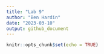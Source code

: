 ```yaml
---
title: "Lab 9"
author: "Ben Hardin"
date: "2023-03-10"
output: github_document
---
```


```r
knitr::opts_chunk$set(echo = TRUE)
```
